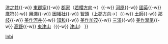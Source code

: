 {{鐵道路線
|模板名稱 = 因美線
|名稱 = [[File:JR logo (west).svg|25px|西日本旅客鐵道|link=西日本旅客鐵道]] [[因美線]] [[File:JRW san-B.svg|20px]]
|代表色 = #ba7c32
|車站列表 = [[鳥取站|鳥取]]{{-w}} [[津之井站|津之井]]{{-w}} [[東郡家站|東郡家]]{{-w}} [[郡家站|郡家]]（[[Template:若櫻線|若櫻方向]]→）{{-w}} [[河原站|河原]]{{-w}} [[國英站|國英]]{{-w}} [[鷹狩站|鷹狩]]{{-w}} [[用瀨站|用瀨]]{{-w}} [[因幡社站|因幡社]]{{-w}} [[智頭站|智頭]]（[[Template:智頭線|上郡方向]]→）{{-w}} [[土師站|土師]]{{-w}} [[那岐站|那岐]]{{-w}} [[美作河井站|美作河井]]{{-w}} [[知和站|知和]]{{-w}} [[美作加茂站|美作加茂]]{{-w}} [[三浦站 (日本)|三浦]]{{-w}} [[美作瀧尾站|美作瀧尾]]{{-w}} [[高野站 (岡山縣)|高野]]{{-w}} [[東津山站|東津山]]（{{-w}} [[津山站|津山]]）
}}<noinclude>
[[Category:西日本旅客鐵道路線模板|Inbi]]
</noinclude>
